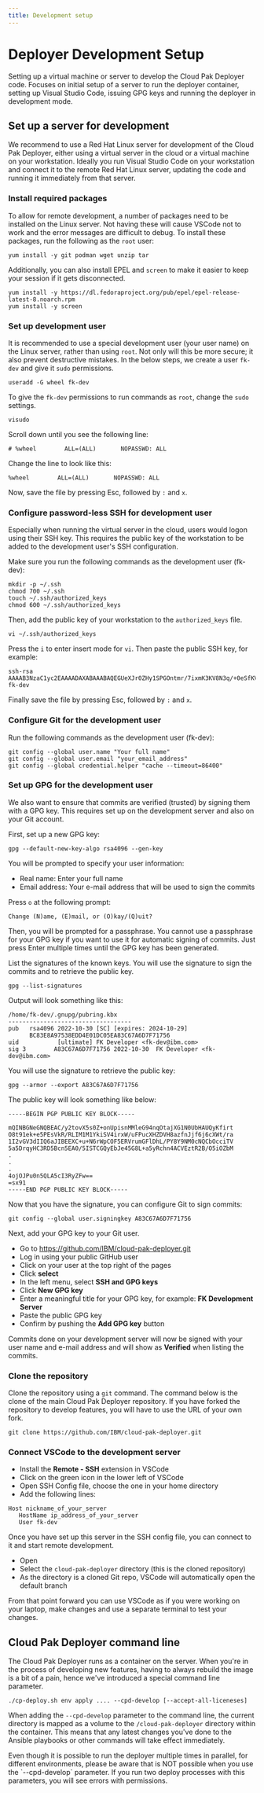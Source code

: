 ```yaml
---
title: Development setup
---
```


# Deployer Development Setup
Setting up a virtual machine or server to develop the Cloud Pak Deployer code. Focuses on initial setup of a server to run the deployer container, setting up Visual Studio Code, issuing GPG keys and running the deployer in development mode.

## Set up a server for development
We recommend to use a Red Hat Linux server for development of the Cloud Pak Deployer, either using a virtual server in the cloud or a virtual machine on your workstation. Ideally you run Visual Studio Code on your workstation and connect it to the remote Red Hat Linux server, updating the code and running it immediately from that server.

### Install required packages
To allow for remote development, a number of packages need to be installed on the Linux server. Not having these will cause VSCode not to work and the error messages are difficult to debug. To install these packages, run the following as the `root` user:
```
yum install -y git podman wget unzip tar
```

Additionally, you can also install EPEL and `screen` to make it easier to keep your session if it gets disconnected.
```
yum install -y https://dl.fedoraproject.org/pub/epel/epel-release-latest-8.noarch.rpm
yum install -y screen
```

### Set up development user
It is recommended to use a special development user (your user name) on the Linux server, rather than using `root`. Not only will this be more secure; it also prevent destructive mistakes. In the below steps, we create a user `fk-dev` and give it `sudo` permissions.

```
useradd -G wheel fk-dev
```

To give the `fk-dev` permissions to run commands as `root`, change the `sudo` settings.
```
visudo
```

Scroll down until you see the following line:
```
# %wheel        ALL=(ALL)       NOPASSWD: ALL
```

Change the line to look like this:
```
%wheel        ALL=(ALL)       NOPASSWD: ALL
```

Now, save the file by pressing Esc, followed by `:` and `x`.

### Configure password-less SSH for development user
Especially when running the virtual server in the cloud, users would logon using their SSH key. This requires the public key of the workstation to be added to the development user's SSH configuration.

Make sure you run the following commands as the development user (fk-dev):
```
mkdir -p ~/.ssh
chmod 700 ~/.ssh
touch ~/.ssh/authorized_keys
chmod 600 ~/.ssh/authorized_keys
```

Then, add the public key of your workstation to the `authorized_keys` file.
```
vi ~/.ssh/authorized_keys
```

Press the `i` to enter insert mode for `vi`. Then paste the public SSH key, for example:
```
ssh-rsa AAAAB3NzaC1yc2EAAAADAXABAAABAQEGUeXJr0ZHy1SPGOntmr/7ixmK3KV8N3q/+0eSfKVTyGbhUO9lC1+oYcDvwMrizAXBJYWkIIwx4WgC77a78....fP3S5WYgqL fk-dev
```

Finally save the file by pressing Esc, followed by `:` and `x`.

### Configure Git for the development user
Run the following commands as the development user (fk-dev):
```
git config --global user.name "Your full name"
git config --global user.email "your_email_address"
git config --global credential.helper "cache --timeout=86400"
```

### Set up GPG for the development user
We also want to ensure that commits are verified (trusted) by signing them with a GPG key. This requires set up on the development server and also on your Git account.

First, set up a new GPG key:
```
gpg --default-new-key-algo rsa4096 --gen-key
```

You will be prompted to specify your user information:
* Real name: Enter your full name
* Email address: Your e-mail address that will be used to sign the commits

Press `o` at the following prompt:
```
Change (N)ame, (E)mail, or (O)kay/(Q)uit?
```

Then, you will be prompted for a passphrase. You cannot use a passphrase for your GPG key if you want to use it for automatic signing of commits. Just press Enter multiple times until the GPG key has been generated.

List the signatures of the known keys. You will use the signature to sign the commits and to retrieve the public key.
```
gpg --list-signatures
```

Output will look something like this:
```output
/home/fk-dev/.gnupg/pubring.kbx
-----------------------------------
pub   rsa4096 2022-10-30 [SC] [expires: 2024-10-29]
      BC83E8A97538EDD4E01DC05EA83C67A6D7F71756
uid           [ultimate] FK Developer <fk-dev@ibm.com>
sig 3        A83C67A6D7F71756 2022-10-30  FK Developer <fk-dev@ibm.com>
```

You will use the signature to retrieve the public key:
```
gpg --armor --export A83C67A6D7F71756
```

The public key will look something like below:
```output
-----BEGIN PGP PUBLIC KEY BLOCK-----

mQINBGNeGNQBEAC/y2tovX5s0Z+onUpisnMMleG94nqOtajXG1N0UbHAUQyKfirt
O8t91ek+e5PEsVkR/RLIM1M1YkiSV4irxW/uFPucXHZDVH8azfnJjf6j6cXWt/ra
1I2vGV3dIIQ6aJIBEEXC+u+N6rWpCOF5ERVrumGFlDhL/PY8Y9NM0cNQCbOcciTV
5a5DrqyHC3RD5Bcn5EA0/5ISTCGQyEbJe45G8L+a5yRchn4ACVEztR2B/O5iOZbM
.
.
.
4ojOJPu0n5QLA5cI3RyZFw==
=sx91
-----END PGP PUBLIC KEY BLOCK-----
```

Now that you have the signature, you can configure Git to sign commits:
```
git config --global user.signingkey A83C67A6D7F71756
```

Next, add your GPG key to your Git user.
* Go to https://github.com/IBM/cloud-pak-deployer.git
* Log in using your public GitHub user
* Click on your user at the top right of the pages
* Click **select**
* In the left menu, select **SSH and GPG keys**
* Click **New GPG key**
* Enter a meaningful title for your GPG key, for example: **FK Development Server**
* Paste the public GPG key
* Confirm by pushing the **Add GPG key** button


Commits done on your development server will now be signed with your user name and e-mail address and will show as **Verified** when listing the commits.


### Clone the repository
Clone the repository using a `git` command. The command below is the clone of the main Cloud Pak Deployer repository. If you have forked the repository to develop features, you will have to use the URL of your own fork.
```
git clone https://github.com/IBM/cloud-pak-deployer.git
```

### Connect VSCode to the development server
* Install the **Remote - SSH** extension in VSCode
* Click on the green icon in the lower left of VSCode
* Open SSH Config file, choose the one in your home directory
* Add the following lines:
```
Host nickname_of_your_server
   HostName ip_address_of_your_server
   User fk-dev
```

Once you have set up this server in the SSH config file, you can connect to it and start remote development. 
* Open
* Select the `cloud-pak-deployer` directory (this is the cloned repository)
* As the directory is a cloned Git repo, VSCode will automatically open the default branch

From that point forward you can use VSCode as if you were working on your laptop, make changes and use a separate terminal to test your changes.

## Cloud Pak Deployer command line
The Cloud Pak Deployer runs as a container on the server. When you're in the process of developing new features, having to always rebuild the image is a bit of a pain, hence we've introduced a special command line parameter.

```
./cp-deploy.sh env apply .... --cpd-develop [--accept-all-liceneses]
```

When adding the `--cpd-develop` parameter to the command line, the current directory is mapped as a volume to the `/cloud-pak-deployer` directory within the container. This means that any latest changes you've done to the Ansible playbooks or other commands will take effect immediately.

<InlineNotification kind="warning">
Even though it is possible to run the deployer multiple times in parallel, for different environments, please be aware that is NOT possible when you use the `--cpd-develop` parameter. If you run two deploy processes with this parameters, you will see errors with permissions.
</InlineNotification>